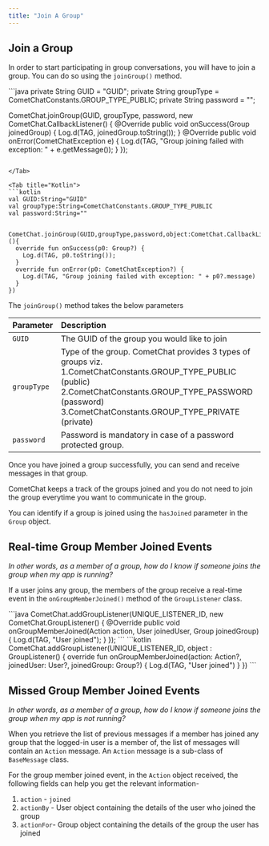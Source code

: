 ```yaml
---
title: "Join A Group"
---
```




## Join a Group

In order to start participating in group conversations, you will have to join a group. You can do so using the `joinGroup()` method.

<Tabs>
<Tab title="Java">
```java
private String GUID = "GUID";
private String groupType = CometChatConstants.GROUP_TYPE_PUBLIC;
private String password = "";

CometChat.joinGroup(GUID, groupType, password, new CometChat.CallbackListener<Group>() {
  @Override
  public void onSuccess(Group joinedGroup) {
    Log.d(TAG, joinedGroup.toString());
  }
  @Override
  public void onError(CometChatException e) {
    Log.d(TAG, "Group joining failed with exception: " + e.getMessage());
  }
});
```

</Tab>

<Tab title="Kotlin">
```kotlin
val GUID:String="GUID"
val groupType:String=CometChatConstants.GROUP_TYPE_PUBLIC
val password:String=""


CometChat.joinGroup(GUID,groupType,password,object:CometChat.CallbackListener<Group>(){
  override fun onSuccess(p0: Group?) {
    Log.d(TAG, p0.toString());
  }
  override fun onError(p0: CometChatException?) {
    Log.d(TAG, "Group joining failed with exception: " + p0?.message)
  }
})
```

</Tab>

</Tabs>

The `joinGroup()` method takes the below parameters

| Parameter   | Description                                                                                                                                                                                                              |
| :----------- | :------------------------------------------------------------------------------------------------------------------------------------------------------------------------------------------------------------------------ |
| `GUID`      | The GUID of the group you would like to join                                                                                                                                                                             |
| `groupType` | Type of the group. CometChat provides 3 types of groups viz. 1.CometChatConstants.GROUP\_TYPE\_PUBLIC (public) 2.CometChatConstants.GROUP\_TYPE\_PASSWORD (password) 3.CometChatConstants.GROUP\_TYPE\_PRIVATE (private) |
| `password`  | Password is mandatory in case of a password protected group.                                                                                                                                                             |

Once you have joined a group successfully, you can send and receive messages in that group.

CometChat keeps a track of the groups joined and you do not need to join the group everytime you want to communicate in the group.

You can identify if a group is joined using the `hasJoined` parameter in the `Group` object.

## Real-time Group Member Joined Events

*In other words, as a member of a group, how do I know if someone joins the group when my app is running?*

If a user joins any group, the members of the group receive a real-time event in the `onGroupMemberJoined()` method of the `GroupListener` class.

<Tabs>
<Tab title="Java">
```java
CometChat.addGroupListener(UNIQUE_LISTENER_ID, new CometChat.GroupListener() {
  @Override
  public void onGroupMemberJoined(Action action, User joinedUser, Group joinedGroup) {
    Log.d(TAG, "User joined");
  }
});
```

</Tab>

<Tab title="Kotlin">
```kotlin
CometChat.addGroupListener(UNIQUE_LISTENER_ID, object : GroupListener() {
  override fun onGroupMemberJoined(action: Action?, joinedUser: User?, joinedGroup: Group?) {
    Log.d(TAG, "User joined")
  }
})
```

</Tab>

</Tabs>

## Missed Group Member Joined Events

*In other words, as a member of a group, how do I know if someone joins the group when my app is not running?*

When you retrieve the list of previous messages if a member has joined any group that the logged-in user is a member of, the list of messages will contain an `Action` message. An `Action` message is a sub-class of `BaseMessage` class.

For the group member joined event, in the `Action` object received, the following fields can help you get the relevant information-

1. `action` - `joined`
2. `actionBy` - User object containing the details of the user who joined the group
3. `actionFor`- Group object containing the details of the group the user has joined
